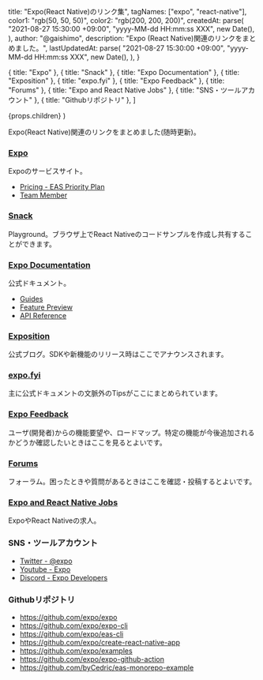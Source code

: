   title: "Expo(React Native)のリンク集",
  tagNames: ["expo", "react-native"],
  color1: "rgb(50, 50, 50)",
  color2: "rgb(200, 200, 200)",
  createdAt: parse(
    "2021-08-27 15:30:00 +09:00",
    "yyyy-MM-dd HH:mm:ss XXX",
    new Date(),
  ),
  author: "@gaishimo",
  description:
    "Expo (React Native)関連のリンクをまとめました。",
  lastUpdatedAt: parse(
    "2021-08-27 15:30:00 +09:00",
    "yyyy-MM-dd HH:mm:ss XXX",
    new Date(),
  ),
}

  { title: "Expo" },
  { title: "Snack" },
  { title: "Expo Documentation" },
  { title: "Exposition" },
  { title: "expo.fyi" },
  { title: "Expo Feedback" },
  { title: "Forums" },
  { title: "Expo and React Native Jobs" },
  { title: "SNS・ツールアカウント" },
  { title: "Githubリポジトリ" },
]

  <PostLayout headlines={headlines} meta={meta}>
    {props.children}
  </PostLayout>
)

Expo(React Native)関連のリンクをまとめました(随時更新)。

### [Expo](https://expo.dev/)
Expoのサービスサイト。

- [Pricing - EAS Priority Plan](https://expo.dev/pricing)
- [Team Member](https://expo.dev/about)

### [Snack](https://snack.expo.dev/)

Playground。ブラウザ上でReact Nativeのコードサンプルを作成し共有することができます。

### [Expo Documentation](https://docs.expo.dev)

公式ドキュメント。

- [Guides](https://docs.expo.dev/guides/)
- [Feature Preview](https://docs.expo.dev/feature-preview/)
- [API Reference](https://docs.expo.dev/versions/latest/)


### [Exposition](https://blog.expo.dev)

公式ブログ。SDKや新機能のリリース時はここでアナウンスされます。

### [expo.fyi](https://github.com/expo/fyi)

主に公式ドキュメントの文脈外のTipsがここにまとめられています。

### [Expo Feedback](https://expo.canny.io/)

ユーザ(開発者)からの機能要望や、ロードマップ。特定の機能が今後追加されるかどうか確認したいときはここを見るとよいです。


### [Forums](https://forums.expo.dev/)

フォーラム。困ったときや質問があるときはここを確認・投稿するとよいです。

### [Expo and React Native Jobs](https://pallet.xyz/list/expo-jobs/jobs)

ExpoやReact Nativeの求人。

### SNS・ツールアカウント

- [Twitter - @expo](https://twitter.com/expo)
- [Youtube - Expo](https://www.youtube.com/channel/UCx_YiR733cfqVPRsQ1n8Fag)
- [Discord - Expo Developers](https://discord.gg/4gtbPAdpaE)

### Githubリポジトリ

- https://github.com/expo/expo
- https://github.com/expo/expo-cli
- https://github.com/expo/eas-cli
- https://github.com/expo/create-react-native-app
- https://github.com/expo/examples
- https://github.com/expo/expo-github-action
- https://github.com/byCedric/eas-monorepo-example